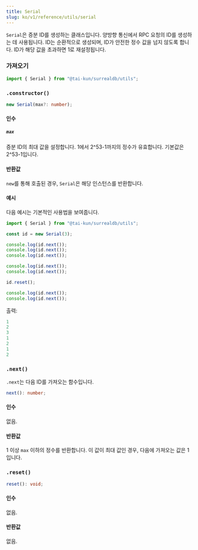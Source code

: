 ```yaml
---
title: Serial
slug: ko/v1/reference/utils/serial
---
```



`Serial`은 증분 ID를 생성하는 클래스입니다. 양방향 통신에서 RPC 요청의 ID를 생성하는 데 사용됩니다. ID는 순환적으로 생성되며, ID가 안전한 정수 값을 넘지 않도록 합니다. ID가 해당 값을 초과하면 1로 재설정됩니다.

### 가져오기

```ts
import { Serial } from "@tai-kun/surrealdb/utils";
```

### `.constructor()`

```ts
new Serial(max?: number);
```

#### 인수

##### `max`

증분 ID의 최대 값을 설정합니다. 1에서 2^53-1까지의 정수가 유효합니다. 기본값은 2^53-1입니다.

#### 반환값

`new`를 통해 호출된 경우, `Serial`은 해당 인스턴스를 반환합니다.

#### 예시

다음 예시는 기본적인 사용법을 보여줍니다.

```ts
import { Serial } from "@tai-kun/surrealdb/utils";

const id = new Serial(3);

console.log(id.next());
console.log(id.next());
console.log(id.next());

console.log(id.next());
console.log(id.next());

id.reset();

console.log(id.next());
console.log(id.next());
```

출력:

```js
1
2
3
1
2
1
2
```

### `.next()` <Badge variant="instance" /><Badge variant="method" />

`.next`는 다음 ID를 가져오는 함수입니다.

```ts
next(): number;
```

#### 인수

없음.

#### 반환값

1 이상 `max` 이하의 정수를 반환합니다. 이 값이 최대 값인 경우, 다음에 가져오는 값은 1입니다.

### `.reset()` <Badge variant="instance" /><Badge variant="method" />

```ts
reset(): void;
```

#### 인수

없음.

#### 반환값

없음.
